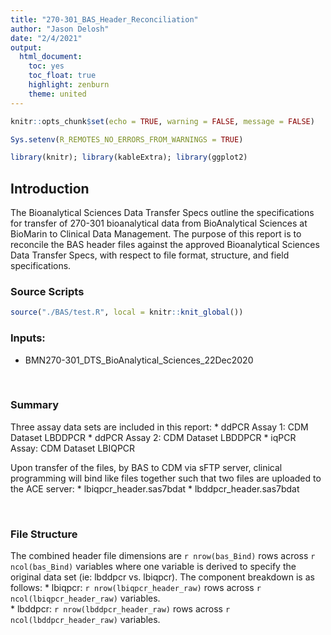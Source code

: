 ```yaml
---
title: "270-301_BAS_Header_Reconciliation"
author: "Jason Delosh"
date: "2/4/2021"
output: 
  html_document:
    toc: yes
    toc_float: true
    highlight: zenburn
    theme: united
---
```



```r
knitr::opts_chunk$set(echo = TRUE, warning = FALSE, message = FALSE)

Sys.setenv(R_REMOTES_NO_ERRORS_FROM_WARNINGS = TRUE)

library(knitr); library(kableExtra); library(ggplot2)
```


## **Introduction**

The Bioanalytical Sciences Data Transfer Specs outline the specifications for transfer of 270-301 bioanalytical data from BioAnalytical Sciences at BioMarin to Clinical Data Management.  The purpose of this report is to reconcile the BAS header files against the approved Bioanalytical Sciences Data Transfer Specs, with respect to file format, structure, and field specifications.

### **Source Scripts**
```r
source("./BAS/test.R", local = knitr::knit_global())
```


### **Inputs:**

* BMN270-301_DTS_BioAnalytical_Sciences_22Dec2020

<br>


### **Summary**

Three assay data sets are included in this report: 
*  ddPCR Assay 1:  CDM Dataset LBDDPCR
*  ddPCR Assay 2: CDM Dataset LBDDPCR
*  iqPCR Assay: CDM Dataset LBIQPCR

Upon transfer of the files, by BAS to CDM via sFTP server, clinical programming will bind like files together such that two files are uploaded to the ACE server:
*  lbiqpcr_header.sas7bdat
*  lbddpcr_header.sas7bdat

<br>


### **File Structure**

The combined header file dimensions are `r nrow(bas_Bind)` rows across `r ncol(bas_Bind)` variables where one variable is derived to specify the original data set (ie: lbddpcr vs. lbiqpcr).  The component breakdown is as follows:
*  lbiqpcr: `r nrow(lbiqpcr_header_raw)` rows across `r ncol(lbiqpcr_header_raw)` variables.  
*  lbddpcr: `r nrow(lbddpcr_header_raw)` rows across `r ncol(lbddpcr_header_raw)` variables.